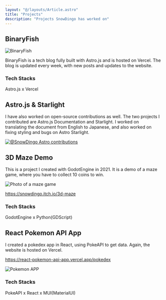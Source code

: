 ```yaml
---
layout: "@/layouts/Article.astro"
title: "Projects"
description: "Projects SnowDingo has worked on"
---
```


<PageHeadline title={frontmatter.title} />


## BinaryFish

![BinaryFish](/BinaryFish.png)

BinaryFish is a tech blog fully built with Astro.js and is hosted on Vercel. 
The blog is updated every week, with new posts and updates to the website.


### Tech Stacks
Astro.js x Vercel 


## Astro.js & Starlight
I have also worked on open-source contributions as well. The two projects I contributed are Astro.js Documentation and Starlight.
I worked on translating the document from English to Japanese, and also worked on fixing styling and bugs on Astro Starlight.

[![@SnowDingo Astro contributions](https://astro.badg.es/v2/contributor/SnowDingo.svg)](https://astro.badg.es/contributor/SnowDingo/)


## 3D Maze Demo
This is a project I created with GodotEngine in 2021. It is a demo of a maze game, where you have to collect 10 coins to win.

![Photo of a maze game](/Maze.png)

https://snowdingo.itch.io/3d-maze


### Tech Stacks
GodotEngine x Python(GDScript)


## React Pokemon API App
I created a pokedex app in React, using PokeAPI to get data. Again, the website is hosted on Vercel.

https://react-pokemon-api-app.vercel.app/pokedex

![Pokemon APP](/Pokemon.png)

### Tech Stacks
PokeAPI x React x MUI(MaterialUI)

